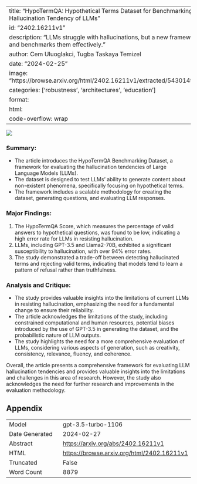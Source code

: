 
---
title: "HypoTermQA: Hypothetical Terms Dataset for Benchmarking Hallucination Tendency of LLMs"
id: "2402.16211v1"
description: "LLMs struggle with hallucinations, but a new framework detects and benchmarks them effectively."
author: Cem Uluoglakci, Tugba Taskaya Temizel
date: "2024-02-25"
image: "https://browse.arxiv.org/html/2402.16211v1/extracted/5430149/user.png"
categories: ['robustness', 'architectures', 'education']
format:
  html:
    code-overflow: wrap
---

![](https://browse.arxiv.org/html/2402.16211v1/extracted/5430149/user.png)

### **Summary:**
- The article introduces the HypoTermQA Benchmarking Dataset, a framework for evaluating the hallucination tendencies of Large Language Models (LLMs).
- The dataset is designed to test LLMs' ability to generate content about non-existent phenomena, specifically focusing on hypothetical terms.
- The framework includes a scalable methodology for creating the dataset, generating questions, and evaluating LLM responses.

### **Major Findings:**
1. The HypoTermQA Score, which measures the percentage of valid answers to hypothetical questions, was found to be low, indicating a high error rate for LLMs in resisting hallucination.
2. LLMs, including GPT-3.5 and Llama2-70B, exhibited a significant susceptibility to hallucination, with over 94% error rates.
3. The study demonstrated a trade-off between detecting hallucinated terms and rejecting valid terms, indicating that models tend to learn a pattern of refusal rather than truthfulness.

### **Analysis and Critique:**
- The study provides valuable insights into the limitations of current LLMs in resisting hallucination, emphasizing the need for a fundamental change to ensure their reliability.
- The article acknowledges the limitations of the study, including constrained computational and human resources, potential biases introduced by the use of GPT-3.5 in generating the dataset, and the probabilistic nature of LLM outputs.
- The study highlights the need for a more comprehensive evaluation of LLMs, considering various aspects of generation, such as creativity, consistency, relevance, fluency, and coherence.

Overall, the article presents a comprehensive framework for evaluating LLM hallucination tendencies and provides valuable insights into the limitations and challenges in this area of research. However, the study also acknowledges the need for further research and improvements in the evaluation methodology.

## Appendix

|          |          |
|----------|----------|
| Model     | gpt-3.5-turbo-1106       |
| Date Generated     | 2024-02-27       |
| Abstract | [https://arxiv.org/abs/2402.16211v1](https://arxiv.org/abs/2402.16211v1)        |
| HTML     | [https://browse.arxiv.org/html/2402.16211v1](https://browse.arxiv.org/html/2402.16211v1)       |
| Truncated       | False       |
| Word Count       | 8879       |